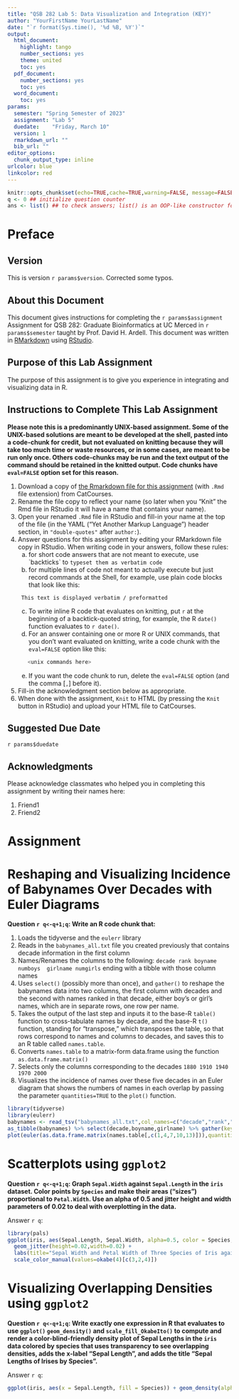 ```yaml
---
title: "QSB 282 Lab 5: Data Visualization and Integration (KEY)"
author: "YourFirstName YourLastName"
date: "`r format(Sys.time(), '%d %B, %Y')`"
output:
  html_document:
    highlight: tango
    number_sections: yes
    theme: united
    toc: yes
  pdf_document:
    number_sections: yes
    toc: yes
  word_document:
    toc: yes
params:
  semester: "Spring Semester of 2023"
  assignment: "Lab 5"
  duedate:    "Friday, March 10"
  version: 1
  rmarkdown_url: ""
  bib_url: ""
editor_options:
  chunk_output_type: inline
urlcolor: blue
linkcolor: red
---
```

```r
knitr::opts_chunk$set(echo=TRUE,cache=TRUE,warning=FALSE, message=FALSE)
q <- 0 ## initialize question counter
ans <- list() ## to check answers; list() is an OOP-like constructor for lists
```


# Preface

## Version

This is version `r params$version`. Corrected some typos.

## About this Document

This document gives instructions for completing the `r params$assignment` Assignment for QSB 282: Graduate Bioinformatics at UC Merced in `r params$semester` taught by Prof. David H. Ardell. This document was written in [RMarkdown](http://rmarkdown.rstudio.com) using [RStudio](https://www.rstudio.com).

## Purpose of this Lab Assignment

The purpose of this assignment is to give you experience in integrating and visualizing data in R.

## Instructions to Complete This Lab Assignment

**Please note this is a predominantly UNIX-based assignment. Some of the UNIX-based solutions are meant to be developed at the shell, pasted into a code-chunk for credit, but not evaluated on knitting because they will take too much time or waste resources, or in some cases, are meant to be run only once. Others code-chunks may be run and the text output of the command should be retained in the knitted output. Code chunks have `eval=FALSE` option set for this reason. **

1. Download a copy of [the Rmarkdown file for this assignment](`r params$rmarkdown_url`) (with `.Rmd` file extension) 
<!-- and [its corresponding BibTeX bibliography file](`r params$bib_url`) (with `.bib` file extension)  -->
from CatCourses.
1. Rename the file copy to reflect your name (so later when you "Knit" the Rmd file in RStudio it will have a name that contains your name). 
1. Open your renamed `.Rmd` file in RStudio and fill-in your name at the top of the file (in the YAML ("Yet Another Markup Language") header section, in `"double-quotes"` after `author:`).
1. Answer questions for this assignment by editing your RMarkdown file copy in RStudio. When writing code in your answers, follow these rules:
    a. for short code answers that are not meant to execute, use \`backticks\` to `typeset them as verbatim code` 
    b. for multiple lines of code not meant to actually execute but just record commands at the Shell, for example, use plain code blocks that look like this:
```    
    This text is displayed verbatim / preformatted
```
    c. To write inline R code that evaluates on knitting, put `r ` at the beginning of a backtick-quoted string, for example, the R `date()` function evaluates to `r date()`.
    d. For an answer containing one or more R or UNIX commands, that you don't want evaluated on knitting, write a code chunk with the `eval=FALSE` option like this:

    ```bash
       <unix commands here>
    ```
    e. If you want the code chunk to run, delete the `eval=FALSE` option (and the comma [`,`] before it).
    
1. Fill-in the acknowledgment section below as appropriate.
1. When done with the assignment, `Knit` to HTML (by pressing the `Knit` button in RStudio) and upload your HTML file to CatCourses. 

## Suggested Due Date
`r params$duedate`

## Acknowledgments

Please acknowledge classmates who helped you in completing this assignment by writing their names here:

1. Friend1
1. Friend2

# Assignment

# Reshaping and Visualizing Incidence of Babynames Over Decades with Euler Diagrams

**Question `r q<-q+1;q`: Write an R code chunk that:**

1. Loads the tidyverse and the `eulerr` library
1. Reads in the `babynames_all.txt` file you created previously that contains decade information in the first column
1. Names/Renames the columns to the following:  `decade rank boyname numboys  girlname numgirls` ending with a tibble with those column names
1. Uses `select()` (possibly more than once), and `gather()` to reshape the babynames data into two columns, the first column with decades and the second with names ranked in that decade, either boy's or girl's names, which are in separate rows, one row per name.
1. Takes the output of the last step and inputs it to the base-R `table()` function to cross-tabulate names by decade, and the base-R `t()` function, standing for "transpose," which transposes the table, so that rows correspond to names and columns to decades, and saves this to an R table called `names.table`.
1. Converts `names.table` to a matrix-form data.frame using the function `as.data.frame.matrix()` 
1. Selects only the columns corresponding to the decades `1880 1910 1940 1970 2000` 
1. Visualizes the incidence of names over these five decades in an Euler diagram that shows the numbers of names in each overlap by passing the parameter `quantities=TRUE` to the `plot()` function.

```r
library(tidyverse)
library(eulerr)
babynames <- read_tsv("babynames_all.txt",col_names=c("decade","rank","boyname","numboys","girlname","numgirls"))
as_tibble(babynames) %>% select(decade,boyname,girlname) %>% gather(key="type",value="name",boyname,girlname) %>% select(decade,name) %>% table() %>% t() -> names.table
plot(euler(as.data.frame.matrix(names.table[,c(1,4,7,10,13)])),quantities=TRUE,main="Sharing of Top 200 U.S. Babynames Across Five Decades")
```


# Scatterplots using `ggplot2`

**Question `r q<-q+1;q`:  Graph `Sepal.Width` against `Sepal.Length` in the `iris` dataset. Color points by `Species` and make their areas ("sizes") proportional to `Petal.Width`. Use an alpha of 0.5 and jitter height and width parameters of 0.02 to deal with overplotting in the data.**

Answer `r q`:
```r
library(pals)
ggplot(iris, aes(Sepal.Length, Sepal.Width, alpha=0.5, color = Species, size=Petal.Width)) +
  geom_jitter(height=0.02,width=0.02) + 
  labs(title="Sepal Width and Petal Width of Three Species of Iris against Sepal Length",x="Sepal Length",y="Sepal Width",subtitle="Anderson (1935). The Irises of the Gaspe Peninsula, Bulletin of the American Iris Society 59:2") +
  scale_color_manual(values=okabe(4)[c(3,2,4)])
```


# Visualizing Overlapping Densities using `ggplot2`

**Question `r q<-q+1;q`:  Write exactly one expression in R that evaluates to use `ggplot()` `geom_density()` and `scale_fill_OkabeIto()` to compute and render a color-blind-friendly density plot of Sepal Lengths in the `iris` data colored by species that uses transparency to see overlapping densities, adds the x-label "Sepal Length", and adds the title "Sepal Lengths of Irises by Species".**

Answer `r q`:
```r
ggplot(iris, aes(x = Sepal.Length, fill = Species)) + geom_density(alpha=0.3) + xlab("Sepal Length") + labs(title="Distributions of Sepal Lengths in Three Species of Iris",subtitle="Demonstrates Okabe Colorblind-safe Palette") + scale_fill_manual(values=okabe(4)[c(3,2,4)])
```

